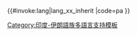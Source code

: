 <includeonly>{{#invoke:lang|lang_xx_inherit
|code=pa
}}</includeonly><noinclude>
{{Documentation|Template:Lang-x/doc}}
[[Category:印度-伊朗語族多語言支持模板]]
</noinclude>